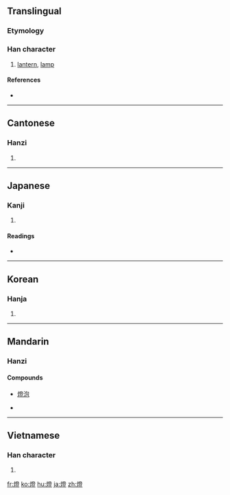 {{also|灯}}
==Translingual==

===Etymology===
{{Han compound|火|登|c1=s|c2=p|t1=candlelight|ls=psc}}

===Han character===
{{Han char|rn=86|rad=火|as=12|sn=16|four=9281<sub>8</sub>|canj=火弓人廿 (FNOT)|ids=⿰[[火]][[登]]}}

# [[lantern]], [[lamp]]

====References====
* {{Han ref|kx=0682.140|dkj=19402|dj=1094.100|hdz=32238.110|uh=71C8|ud=29128|bh=BF4F|bd=48975}}

----

==Cantonese==

===Hanzi===
{{yue-hanzi|jyut=|y=dang1|sim=灯}}

# {{defn|Cantonese|sort=火12}}

----

==Japanese==

===Kanji===
{{ja-kanji|grade=|rs=火12}}

# {{defn|Japanese}}

====Readings====
* {{ja-readings|on=[[とう]] (tō)|kun=[[ともしび]] (tomoshibi), [[ひ]] (hi)}}

----

==Korean==

===Hanja===
{{ko-hanja|hangeul=등|eumhun=|rv=deung|mr=tŭng|y=tung}}

# {{defn|Korean|sort=火12}}

----

==Mandarin==

===Hanzi===
{{cmn-hanzi|sim=灯|pin=[[dēng]] ([[deng1]])|wg=teng<sup>1</sup>}}

====Compounds====
* [[燈泡]]

* {{defn|Mandarin|sort=火12}}

----

==Vietnamese==

===Han character===
{{vi-hantu|[[đăng]]|rs=火12}}

# {{defn|Vietnamese|sort=火12}}

[[fr:燈]]
[[ko:燈]]
[[hu:燈]]
[[ja:燈]]
[[zh:燈]]